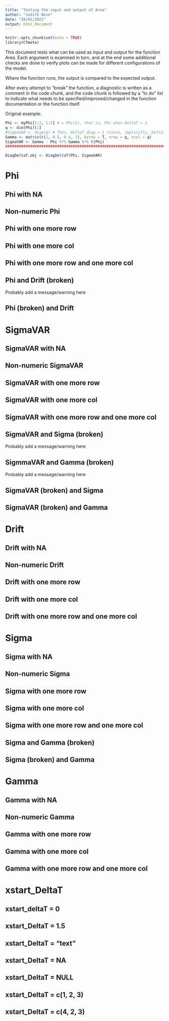 ```yaml
---
title: "Testing the input and output of Area"
author: "Judith Neve"
date: "20/01/2022"
output: html_document
---
```


```r
knitr::opts_chunk$set(echo = TRUE)
library(CTmeta)
```

This document tests what can be used as input and output for the function Area. Each argument is examined in turn, and at the end some additional checks are done to verify plots can be made for different configurations of the model.

Where the function runs, the output is compared to the expected output.

After every attempt to "break" the function, a diagnostic is written as a comment in the code chunk, and the code chunk is followed by a "to do" list to indicate what needs to be specified/improved/changed in the function documentation or the function itself.

Original example:

```r
Phi <- myPhi[1:2, 1:2] # = Phi(1), that is, Phi when DeltaT = 1
q <- dim(Phi)[1]
#SigmaVAR <- diag(q) # Then, DeltaT_diag = 1 (since, implicitly, DeltaT = 1)
Gamma <- matrix(c(1, 0.5, 0.4, 1), byrow = T, nrow = q, ncol = q)
SigmaVAR <- Gamma - Phi %*% Gamma %*% t(Phi)
##################################################################################################

DiagDeltaT.obj <- DiagDeltaT(Phi, SigmaVAR)
```

# Phi

## Phi with NA

## Non-numeric Phi

## Phi with one more row

## Phi with one more col

## Phi with one more row and one more col

## Phi and Drift (broken)

Probably add a message/warning here

## Phi (broken) and Drift


# SigmaVAR

## SigmaVAR with NA

## Non-numeric SigmaVAR

## SigmaVAR with one more row

## SigmaVAR with one more col

## SigmaVAR with one more row and one more col

## SigmaVAR and Sigma (broken)

Probably add a message/warning here

## SigmmaVAR and Gamma (broken)

Probably add a message/warning here

## SigmaVAR (broken) and Sigma

## SigmaVAR (broken) and Gamma


# Drift

## Drift with NA

## Non-numeric Drift

## Drift with one more row

## Drift with one more col

## Drift with one more row and one more col


# Sigma

## Sigma with NA

## Non-numeric Sigma

## Sigma with one more row

## Sigma with one more col

## Sigma with one more row and one more col

## Sigma and Gamma (broken)

## Sigma (broken) and Gamma


# Gamma

## Gamma with NA

## Non-numeric Gamma

## Gamma with one more row

## Gamma with one more col

## Gamma with one more row and one more col


# xstart_DeltaT

## xstart_deltaT = 0

## xstart_DeltaT = 1.5

## xstart_DeltaT = "text"

## xstart_DeltaT = NA

## xstart_DeltaT = NULL

## xstart_DeltaT = c(1, 2, 3)

## xstart_DeltaT = c(4, 2, 3)
